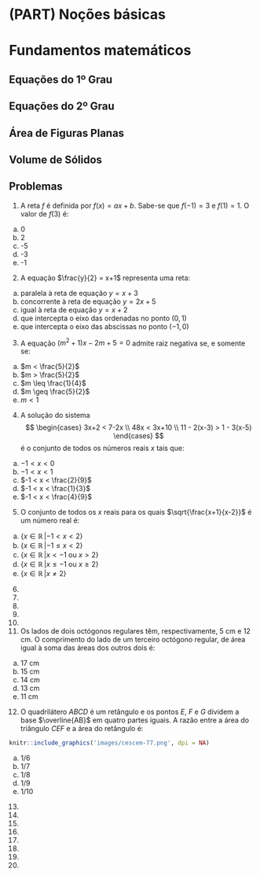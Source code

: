 \mainmatter

# (PART) Noções básicas {-}

# Fundamentos matemáticos

## Equações do 1º Grau

## Equações do 2º Grau

## Área de Figuras Planas

## Volume de Sólidos

## Problemas

1) A reta $f$ é definida por $f(x)=ax+b$. Sabe-se que $f(-1)=3$ e $f(1)=1$. O valor de $f(3)$ é:  
(a) 0  
(b) 2  
(c) -5  
(d) -3  
(e) -1

2) A equação $\frac{y}{2} = x+1$ representa uma reta:  
(a) paralela à reta de equação $y = x+3$  
(b) concorrente à reta de equação $y=2x+5$  
(c) igual à reta de equação $y=x+2$  
(d) que intercepta o eixo das ordenadas no ponto $(0,1)$  
(e) que intercepta o eixo das abscissas no ponto $(-1,0)$

3) A equação $(m^2+1)x-2m+5 = 0$ admite raiz negativa se, e somente se:  
(a) $m < \frac{5}{2}$  
(b) $m > \frac{5}{2}$  
(c) $m \leq \frac{1}{4}$  
(d) $m \geq \frac{5}{2}$  
(e) $m < 1$  

4) A solução do sistema
$$
\begin{cases}
3x+2 < 7-2x \\
48x < 3x+10 \\
11 - 2(x-3) > 1 - 3(x-5)
\end{cases}
$$
é o conjunto de todos os números reais $x$ tais que:  
(a) $-1 < x < 0$  
(b) $-1 < x < 1$  
(c) $-1 < x < \frac{2}{9}$  
(d) $-1 < x < \frac{1}{3}$  
(e) $-1 < x < \frac{4}{9}$  

5) O conjunto de todos os $x$ reais para os quais $\sqrt{\frac{x+1}{x-2}}$ é um número real é:  
(a) $\{x \in \mathbb{R}\, | -1 < x < 2\}$  
(b) $\{x \in \mathbb{R}\, | -1 \leq x < 2\}$  
(c) $\{x \in \mathbb{R}\, | x < -1 \text{ ou } x > 2\}$  
(d) $\{x \in \mathbb{R}\, | x \leq -1 \text{ ou } x \geq 2\}$  
(e) $\{x \in \mathbb{R}\, |  x \neq 2\}$  

6)

7)

8)

9)

10)

11) Os lados de dois octógonos regulares têm, respectivamente, 5 cm e 12 cm. O comprimento do lado de um terceiro octógono regular, de área igual à soma das áreas dos outros dois é:  
(a) 17 cm  
(b) 15 cm  
(c) 14 cm  
(d) 13 cm  
(e) 11 cm

12) O quadrilátero $ABCD$ é um retângulo e os pontos $E$, $F$ e $G$ dividem a base $\overline{AB}$ em quatro partes iguais. A razão entre a área do triângulo $CEF$ e a área do retângulo é:

```r
knitr::include_graphics('images/cescem-77.png', dpi = NA)
```

(a) 1/6  
(b) 1/7  
(c) 1/8  
(d) 1/9  
(e) 1/10

13)

14)

15)

16)

17)

18)

19)

20)
